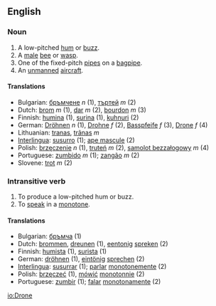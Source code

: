 ==English==
===Noun===

# A low-pitched [[hum]] or [[buzz]].
# A [[male]] [[bee]] or [[wasp]].
# One of the fixed-pitch [[pipe]]s on a [[bagpipe]].
# An [[unmanned]] [[aircraft]].

====Translations====
*Bulgarian: [[бръмчене]] ''n'' (1), [[търтей]] ''m'' (2)
*Dutch: [[brom]] ''m'' (1), [[dar]] ''m'' (2), [[bourdon]] ''m'' (3)
*Finnish: [[humina]] (1), [[surina]] (1), [[kuhnuri]] (2)
*German: [[Dröhnen]] ''n'' (1), [[Drohne]] ''f'' (2), [[Basspfeife]] ''f'' (3), [[Drone]] ''f'' (4)
*Lithuanian: [[tranas]], [[trãnas]] ''m''
*[[Interlingua]]: [[susurro]] (1); [[ape mascule]] (2)
*Polish: [[brzęczenie]] ''n'' (1), [[truteń]] ''m'' (2), [[samolot bezzałogowy]] ''m'' (4)
*Portuguese: [[zumbido]] ''m'' (1); [[zangão]] ''m'' (2)
*Slovene: [[trot]] ''m'' (2)

===Intransitive verb===

# To produce a low-pitched hum or buzz.
# To [[speak]] in a [[monotone]].

====Translations====
*Bulgarian: [[бръмча]] (1)
*Dutch: [[brommen]], [[dreunen]] (1), [[eentonig]] [[spreken]] (2)
*Finnish: [[humista]] (1), [[surista]] (1)
*German: [[dröhnen]] (1), [[eintönig]] [[sprechen]] (2)
*[[Interlingua]]: [[susurrar]] (1); [[parlar]] [[monotone]]mente (2)
*Polish: [[brzęczeć]] (1), [[mówić]] [[monotonnie]] (2)
*Portuguese: [[zumbir]] (1); [[falar]] [[monótono|monotonamente]] (2)

[[io:Drone]]